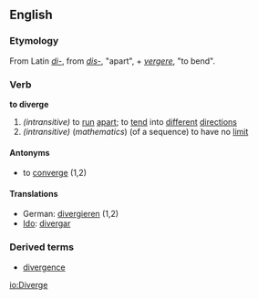 ==English==
===Etymology===
From Latin ''[[di-#Latin|di-]]'', from ''[[dis-#Latin|dis-]]'', "apart", + ''[[vergere]]'', "to bend".
===Verb===
'''to diverge'''
# ''(intransitive)'' to [[run]] [[apart]]; to [[tend]] into [[different]] [[direction]]s
# ''(intransitive)'' (''mathematics'') (of a sequence) to have no [[limit]]
====Antonyms====
*to [[converge]] (1,2)
====Translations====
*German: [[divergieren]] (1,2)
*[[Ido]]: [[divergar]]
===Derived terms===
*[[divergence]]

[[io:Diverge]]